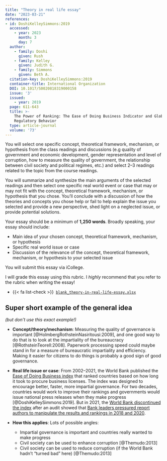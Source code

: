 ```yaml
---
title: "Theory in real life essay"
date: "2023-03-21"
references:
- id: DoshiKelleySimmons:2019
  accessed:
    - year: 2023
      month: 3
      day: 7
  author:
    - family: Doshi
      given: Rush
    - family: Kelley
      given: Judith G.
    - family: Simmons
      given: Beth A.
  citation-key: DoshiKelleySimmons:2019
  container-title: International Organization
  DOI: 10.1017/S0020818319000158
  issue: '3'
  issued:
    - year: 2019
  page: 611-643
  title: >-
    The Power of Ranking: The Ease of Doing Business Indicator and Global
    Regulatory Behavior
  type: article-journal
  volume: '73'
---
```


You will select one specific concept, theoretical framework, mechanism, or hypothesis from the class readings and discussions (e.g quality of government and economic development, gender representation and level of corruption, how to measure the quality of government, the relationship between civil society and political regimes, etc.) and select 2–3 readings related to the topic from the course readings. 

You will summarize and synthesize the main arguments of the selected readings and then select one specific real world event or case that may or may not fit with the concept, theoretical framework, mechanism, or hypothesis that you chose. You'll conclude with a discussion of how the theories and concepts you chose help or fail to help explain the issue you selected and provide a new perspective, shed light on a neglected issue, or provide potential solutions.

Your essay should be a minimum of **1,250 words**. Broadly speaking, your essay should include:

- Main idea of your chosen concept, theoretical framework, mechanism, or hypothesis
- Specific real world issue or case
- Discussion of the relevance of the concept, theoretical framework, mechanism, or hypothesis to your selected issue 

You will submit this essay via iCollege.

I will grade this essay using this rubric. I *highly* recommend that you refer to the rubric when writing the essay!

- {{< fa list-check >}}&ensp;[`blank_theory-in-real-life-essay.xlsx`](/files/rubrics/blank_theory-in-real-life-essay.xlsx)


## Super short example of the general idea

*(but don't use this exact example!)*

- **Concept/theory/mechanism**: Measuring the quality of governance is important [@HolmbergRothsteinNasiritousi:2009], and one good way to do that is to look at the impartiality of the bureaucracy [@RothsteinTeorell:2008]. Paperwork processing speed could maybe stand in for a measure of bureaucratic impartiality and efficiency. Making it easier for citizens to do things is probably a good sign of good governance.

- **Real life issue or case**: From 2002–2021, the World Bank published the [Ease of Doing Business index](https://en.wikipedia.org/wiki/Ease_of_doing_business_index) that ranked countries based on how long it took to procure business licenses. The index was designed to encourage better, faster, more impartial governance. For two decades, countries would work to improve their rankings and governments would issue national press releases when they make progress [@DoshiKelleySimmons:2019]. But in 2021, the [World Bank discontinued the index](https://www.worldbank.org/en/news/statement/2021/09/16/world-bank-group-to-discontinue-doing-business-report) after an audit showed that [Bank leaders pressured report authors to manipulate the results and rankings in 2018 and 2020](https://www.wsj.com/articles/world-bank-cancels-flagship-doing-business-report-after-investigation-11631811663). 

- **How this applies**: Lots of possible angles:
  - Impartial governance is important and countries really wanted to make progress
  - Civil society can be used to enhance corruption [@Themudo:2013]
  - Civil society can be used to reduce corruption (if the World Bank hadn't "turned bad" here) [@Themudo:2013]
